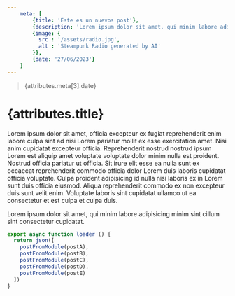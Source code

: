 ```yaml
---
    meta: [
        {title: 'Este es un nuevos post'},
        {description: 'Lorem ipsum dolor sit amet, qui minim labore adipisicing minim sint cillum sint consectetur cupidatat.'},
        {image: {
          src : '/assets/radio.jpg',
          alt : 'Steampunk Radio generated by AI'
        }},
        {date: '27/06/2023'}
    ]
---
```


<PostBanner image={attributes.meta[2].image} />

> {attributes.meta[3].date}

# {attributes.title}


Lorem ipsum dolor sit amet, officia excepteur ex fugiat reprehenderit enim labore culpa sint ad nisi Lorem pariatur mollit ex esse exercitation amet. Nisi anim cupidatat excepteur officia. Reprehenderit nostrud nostrud ipsum Lorem est aliquip amet voluptate voluptate dolor minim nulla est proident. Nostrud officia pariatur ut officia. Sit irure elit esse ea nulla sunt ex occaecat reprehenderit commodo officia dolor Lorem duis laboris cupidatat officia voluptate. Culpa proident adipisicing id nulla nisi laboris ex in Lorem sunt duis officia eiusmod. Aliqua reprehenderit commodo ex non excepteur duis sunt velit enim. Voluptate laboris sint cupidatat ullamco ut ea consectetur et est culpa et culpa duis.

Lorem ipsum dolor sit amet, qui minim labore adipisicing minim sint cillum sint consectetur cupidatat.


```javascript
export async function loader () {
  return json([
    postFromModule(postA),
    postFromModule(postB),
    postFromModule(postC),
    postFromModule(postD),
    postFromModule(postE)
  ])
}

```

